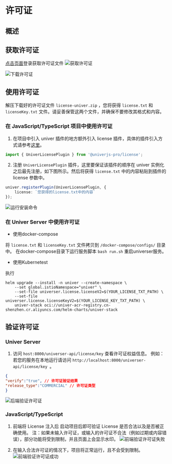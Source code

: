 # 许可证

## 概述

## 获取许可证
[点击页面](https://univer.ai/zh-CN/pro/license)登录获取许可证文件
![获取许可证](./img/new-01-cn.png)

![下载许可证](./img/new-02-cn.png)
## 使用许可证
解压下载好的许可证文件 `license-univer.zip` ，您将获得 `license.txt` 和 `licenseKey.txt` 文件。请妥善保管这两个文件，并确保不要修改其格式和内容。

### 在 JavaScript/TypeScript 项目中使用许可证
1. 在项目中引入 univer 插件的地方额外引入 license 插件，具体的插件引入方式请参考[这里](https://univer.ai/guides/sheet/getting-started/installation#usage)。

```TypeScript
import { UniverLicensePlugin } from '@univerjs-pro/license';
```

2. 注册 `UniverLicensePlugin` 插件，这里要保证该插件的顺序在 univer 实例化之后最先注册，如下图所示。然后将获得 `license.txt` 中的内容粘贴到插件的 license 参数中。

```TypeScript
univer.registerPlugin(UniverLicensePlugin, {
    license: `您获得的license.txt中的内容`
});
```

![运行安装命令](./img/new-04.png)

### 在 Univer Server 中使用许可证

- 使用docker-compose

将 `license.txt` 和 `licenseKey.txt` 文件拷贝到 `/docker-compose/configs/` 目录中。 在docker-compose目录下运行服务脚本 `bash run.sh` 重启universer服务。

- 使用Kubernetest

执行

```
helm upgrade --install -n univer --create-namespace \
    --set global.istioNamespace="univer" \
    --set-file universer.license.licenseV2=$(YOUR_LICENSE_TXT_PATH) \
    --set-file universer.license.licenseKeyV2=$(YOUR_LICENSE_KEY_TXT_PATH) \
    univer-stack oci://univer-acr-registry.cn-shenzhen.cr.aliyuncs.com/helm-charts/univer-stack
  ```

## 验证许可证

### Univer Server

1. 访问 `host:8000/universer-api/license/key` 查看许可证权益信息。 例如：若您的服务在本地运行请访问 `http://localhost:8000/universer-api/license/key `。

```json
{
"verify":"true", // 许可证验证结果
"release_type":"COMMERCIAL" // 许可证类型
}
```
![后端验证许可证](./img/new-05.png)

### JavaScript/TypeScript
1. 前端将 License 注入后 启动项目后即可验证 License 是否合法以及是否被正确使用。
注：如果未输入许可证，或输入的许可证不合法（例如过期或内容错误），部分功能将受到限制，并且页面上会显示水印。
![前端验证许可证失败](./img/new-06.png)

2. 在输入合法许可证的情况下，项目将正常运行，且不会受到限制。
![前端验证许可证成功](./img/new-07.png)